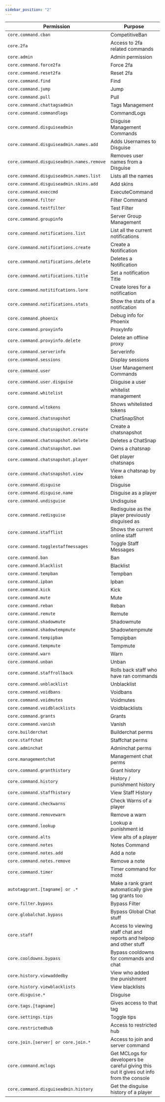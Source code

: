 ```yaml
---
sidebar_position: "2"
---
```


| Permission                                | Purpose                                                                                 |
| ------------------------------------------|---------------------------------------------------------------------------------------- |
| `core.command.cban`                       | CompetitiveBan                                                                          |
| `core.2fa`                                | Access to 2fa related commands                                                          |
| `core.admin`                              | Admin permission                                                                        |
| `core.command.force2fa`                   | Force 2fa                                                                               |
| `core.command.reset2fa`                   | Reset 2fa                                                                               |
| `core.command.find`                       | Find                                                                                    |
| `core.command.jump`                       | Jump                                                                                    |
| `core.command.pull`                       | Pull                                                                                    |
| `core.command.chattagsadmin`              | Tags Management                                                                         |
| `core.command.commandlogs`                | CommandLogs                                                                             |
| `core.command.disguiseadmin`              | Disguise Management Commands                                                            |
| `core.command.disguiseadmin.names.add`    | Adds Usernames to Disguise                                                              |
| `core.command.disguiseadmin.names.remove` | Removes user names from a Disguise                                                      |
| `core.command.disguiseadmin.names.list`   | Lists all the names                                                                     |
| `core.command.disguiseadmin.skins.add`    | Add skins                                                                               |
| `core.command.execcmd`                    | ExecuteCommand                                                                          |
| `core.command.filter`                     | Filter Command                                                                          |
| `core.command.testfilter`                 | Test Filter                                                                             |
| `core.command.groupinfo`                  | Server Group Management                                                                 |
| `core.command.notifications.list`         | List all the current notifications                                                      |
| `core.command.notifications.create`       | Create a Notification                                                                   |
| `core.command.notifications.delete`       | Deletes a Notification                                                                  |
| `core.command.notifications.title`        | Set a notification Title                                                                |
| `core.command.notitifcations.lore`        | Create lores for a notification                                                         |
| `core.command.notifications.stats`        | Show the stats of a notification                                                        |
| `core.command.phoenix`                    | Debug info for Phoenix                                                                  |
| `core.command.proxyinfo`                  | ProxyInfo                                                                               |
| `core.command.proxyinfo.delete`           | Delete an offline proxy                                                                 |
| `core.command.serverinfo`                 | Serverinfo                                                                              |
| `core.command.sessions`                   | Display sessions                                                                        |
| `core.command.user`                       | User Management Commands                                                                |
| `core.command.user.disguise`              | Disguise a user                                                                         |
| `core.command.whitelist`                  | whitelist management                                                                    |
| `core.command.wltokens`                   | Shows whitelisted tokens                                                                |
| `core.command.chatsnapshot`               | ChatSnapShot                                                                            |
| `core.command.chatsnapshot.create`        | Create a chatsnapshot                                                                   |
| `core.command.chatsnapshot.delete`        | Deletes a ChatSnap                                                                      |
| `core.command.chatsnapshot.own`           | Owns a chatsnap                                                                         |
| `core.command.chatsnapshot.player`        | Get player chatsnaps                                                                    |
| `core.command.chatsnapshot.view`          | View a chatsnap by token                                                                |
| `core.command.disguise`                   | Disguise                                                                                |
| `core.command.disguise.name`              | Disguise as a player                                                                    |
| `core.command.undisguise`                 | Undisguise                                                                              |
| `core.command.redisguise`                 | Redisguise as the player previously disguised as                                        |
| `core.command.stafflist`                  | Shows the current online staff                                                          |
| `core.command.togglestaffmessages`        | Toggle Staff Messages                                                                   |
| `core.command.ban`                        | Ban                                                                                     |
| `core.command.blacklist`                  | Blacklist                                                                               |
| `core.command.tempban`                    | Tempban                                                                                 |
| `core.command.ipban`                      | Ipban                                                                                   |
| `core.command.kick`                       | Kick                                                                                    |
| `core.command.mute`                       | Mute                                                                                    |
| `core.command.reban`                      | Reban                                                                                   |
| `core.command.remute`                     | Remute                                                                                  |
| `core.command.shadowmute`                 | Shadowmute                                                                              |
| `core.command.shadowtempmute`             | Shadowtempmute                                                                          |
| `core.command.tempipban`                  | Tempipban                                                                               |
| `core.command.tempmute`                   | Tempmute                                                                                |
| `core.command.warn`                       | Warn                                                                                    |
| `core.command.unban`                      | Unban                                                                                   |
| `core.command.staffrollback`              | Rolls back staff who have ran commands                                                  |
| `core.command.unblacklist`                | Unblacklist                                                                             |
| `core.command.voidbans`                   | Voidbans                                                                                |
| `core.command.voidmutes`                  | Voidmutes                                                                               |
| `core.command.voidblacklists`             | Voidblacklists                                                                          |
| `core.command.grants`                     | Grants                                                                                  |
| `core.command.vanish`                     | Vanish                                                                                  |
| `core.builderchat`                        | Builderchat perms                                                                       |
| `core.staffchat`                          | Staffchat perms                                                                         |
| `core.adminchat`                          | Adminchat perms                                                                         |
| `core.managementchat`                     | Management chat perms                                                                   |
| `core.command.granthistory`               | Grant history                                                                           |
| `core.command.history`                    | History / punishment history                                                            |
| `core.command.staffhistory`               | View Staff History                                                                      |
| `core.command.checkwarns`                 | Check Warns of a player                                                                 |
| `core.command.removewarn`                 | Remove a warn                                                                           |
| `core.command.lookup`                     | Lookup a punishment id                                                                  |
| `core.command.alts`                       | View alts of a player                                                                   |
| `core.command.notes`                      | Notes Command                                                                           |
| `core.command.notes.add`                  | Add a note                                                                              |
| `core.command.notes.remove`               | Remove a note                                                                           |
| `core.command.timer`                      | Timer command for motd                                                                  |
| `autotaggrant.[tagname] or .*`            | Make a rank grant automatically give tag grants too                                     |
| `core.filter.bypass`                      | Bypass Filter                                                                           |
| `core.globalchat.bypass`                  | Bypass Global Chat stuff                                                                |
| `core.staff`                              | Access to viewing staff chat and reports and helpop and other stuff                     |
| `core.cooldowns.bypass`                   | Bypass cooldowns for commands and chat                                                  |
| `core.history.viewaddedby`                | View who added the punishment                                                           |
| `core.history.viewblacklists`             | View blacklists                                                                         |
| `core.disguise.*`                         | Disguise                                                                                |
| `core.tags.[tagname]`                     | Gives access to that tag                                                                |
| `core.settings.tips`                      | Toggle tips                                                                             |
| `core.restrictedhub`                      | Access to restricted hub                                                                |
| `core.join.[server] or core.join.*`       | Access to join and server command                                                       |
| `core.command.mclogs`                     | Get MCLogs for developers be careful giving this out it gives out info from the console |
| `core.command.disguiseadmin.history`      | Get the disguise history of a player                                                    |
